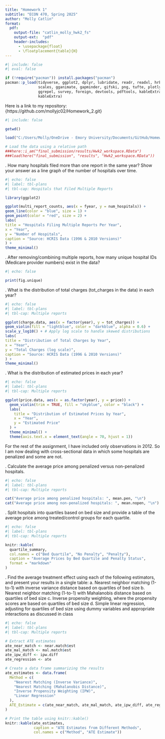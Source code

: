 ```yaml
---
title: "Homework 1"
subtitle: "ECON 470, Spring 2025"
author: "Molly Catlin"
format:
  pdf:
    output-file: "catlin_molly_hwk2_fs"
    output-ext:  "pdf"
    header-includes:
      - \usepackage{float}
      - \floatplacement{table}{H}
---
```


```r
#| include: false
#| eval: false

if (!require("pacman")) install.packages("pacman")
pacman::p_load(tidyverse, ggplot2, dplyr, lubridate, readr, readxl, hrbrthemes, fixest,
               scales, gganimate, gapminder, gifski, png, tufte, plotly, OECD,
               ggrepel, survey, foreign, devtools, pdftools, kableExtra, modelsummary,
               kableExtra)
```

Here is a link to my repository: {https://github.com/mollyjc02/Homework_2.git}

\newpage 


```r
#| include: false

getwd()

load("C:/Users/Molly/OneDrive - Emory University/Documents/GitHub/Homework_2/final_submission/Hwk2_workspace.RData") 

# Load the data using a relative path
###here::i_am("final_submission/results/Hwk2_workspace.RData")
###load(here("final_submission", "results", "Hwk2_workspace.RData"))
```


\noindent 1. How many hospitals filed more than one report in the same year? Show your answer as a line graph of the number of hospitals over time. 

```r
#| echo: false
#| label: tbl-plans
#| tbl-cap: Hospitals that Filed Multiple Reports

library(ggplot2)

ggplot(multi_report_counts, aes(x = fyear, y = num_hospitals)) +
geom_line(color = "blue", size = 1) +
geom_point(color = "red", size = 2) +
labs(
title = "Hospitals Filing Multiple Reports Per Year",
x = "Year",
y = "Number of Hospitals",
caption = "Source: HCRIS Data (1996 & 2010 Versions)"
) +
theme_minimal()
```


\noindent 2. After removing/combining multiple reports, how many unique hospital IDs (Medicare provider numbers) exist in the data?

```r
#| echo: false

print(fig.unique)
```


\noindent 3. What is the distribution of total charges (tot_charges in the data) in each year?

```r
#| echo: false
#| label: tbl-plans
#| tbl-cap: Multiple reports

ggplot(charge.data, aes(x = factor(year), y = tot_charges)) +
geom_violin(fill = "lightblue", color = "darkblue", alpha = 0.6) +
scale_y_log10() + # Apply log scale to handle skewed distributions
labs(
title = "Distribution of Total Charges by Year",
x = "Year",
y = "Total Charges (log scale)",
caption = "Source: HCRIS Data (1996 & 2010 Versions)"
) +
theme_minimal()
```


\noindent 4. What is the distribution of estimated prices in each year?

```r
#| echo: false
#| label: tbl-plans
#| tbl-cap: Multiple reports

ggplot(price.data, aes(x = as.factor(year), y = price)) +
  geom_violin(trim = TRUE, fill = "skyblue", color = "black") +
  labs(
    title = "Distribution of Estimated Prices by Year",
    x = "Year",
    y = "Estimated Price"
  ) +
  theme_minimal() +
  theme(axis.text.x = element_text(angle = 70, hjust = 1))
```


\newpage 

For the rest of the assignment, I have included only observations in 2012. So I am now dealing with cross-sectional data in which some hospitals are penalized and some are not.


\noindent 5. Calculate the average price among penalized versus non-penalized hospitals.


```r
#| echo: false
#| label: tbl-plans
#| tbl-cap: Multiple reports

cat("Average price among penalized hospitals: ", mean.pen, "\n")
cat("Average price among non-penalized hospitals: ", mean.nopen, "\n")
```


\noindent 6. Split hospitals into quartiles based on bed size and provide a table of the average price among treated/control groups for each quartile.

```r
#| echo: false
#| label: tbl-plans
#| tbl-cap: Multiple reports

knitr::kable(
  quartile_summary,
  col.names = c("Bed Quartile", "No Penalty", "Penalty"),
  caption = "Average Prices by Bed Quartile and Penalty Status",
  format = "markdown"
)
```


\noindent 7. Find the average treatment effect using each of the following estimators, and present your results in a single table:
a. Nearest neighbor matching (1-to-1) with inverse variance distance based on quartiles of bed size
b. Nearest neighbor matching (1-to-1) with Mahalanobis distance based on quartiles of bed size
c. Inverse propensity weighting, where the propensity scores are based on quartiles of bed size
d. Simple linear regression, adjusting for quartiles of bed size using dummy variables and appropriate interactions as discussed in class

```r
#| echo: false
#| label: tbl-plans
#| tbl-cap: Multiple reports

# Extract ATE estimates
ate_near_match <- near.match$est
ate_mal_match <- mal.match$est
ate_ipw_diff <- ipw.diff
ate_regression <- ate

# Create a data frame summarizing the results
ate_estimates <- data.frame(
  Method = c(
    "Nearest Matching (Inverse Variance)",
    "Nearest Matching (Mahalanobis Distance)",
    "Inverse Propensity Weighting (IPW)",
    "Linear Regression"
  ),
  ATE_Estimate = c(ate_near_match, ate_mal_match, ate_ipw_diff, ate_regression)
)

# Print the table using knitr::kable()
knitr::kable(ate_estimates, 
             caption = "ATE Estimates from Different Methods", 
             col.names = c("Method", "ATE Estimate"))
```